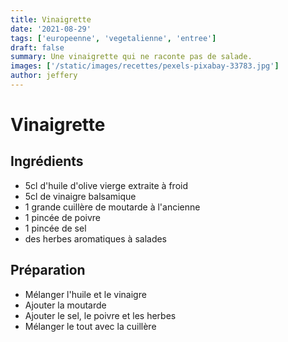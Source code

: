 ```yaml
---
title: Vinaigrette
date: '2021-08-29'
tags: ['europeenne', 'vegetalienne', 'entree']
draft: false
summary: Une vinaigrette qui ne raconte pas de salade.
images: ['/static/images/recettes/pexels-pixabay-33783.jpg']
author: jeffery
---
```


# Vinaigrette

<Pexels
  src="/static/images/recettes/pexels-pixabay-33783.jpg"
  author=" Pixabay"
  alt="Bowl Being Poured With Yellow Liquid"
  srcurl="https://www.pexels.com/photo/bowl-being-poured-with-yellow-liquid-33783/"
  authorurl="https://www.pexels.com/@pixabay"
/>

## Ingrédients

- 5cl d'huile d'olive vierge extraite à froid
- 5cl de vinaigre balsamique
- 1 grande cuillère de moutarde à l'ancienne
- 1 pincée de poivre
- 1 pincée de sel
- des herbes aromatiques à salades

## Préparation

- Mélanger l'huile et le vinaigre
- Ajouter la moutarde
- Ajouter le sel, le poivre et les herbes
- Mélanger le tout avec la cuillère

